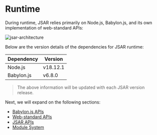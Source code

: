 # Runtime

During runtime, JSAR relies primarily on Node.js, Babylon.js, and its own implementation of web-standard APIs:

![jsar-architecture](jsar-architecture.png)

Below are the version details of the dependencies for JSAR runtime:

| Dependency | Version |
| --- | --- |
| Node.js | v18.12.1 |
| Babylon.js | v6.8.0 |

> The above information will be updated with each JSAR version release.

Next, we will expand on the following sections:

- [Babylon.js APIs](./runtime/babylonjs-apis)
- [Web-standard APIs](./runtime/web-apis)
- [JSAR APIs](./runtime/jsar-internal-apis)
- [Module System](./runtime/module-system)
